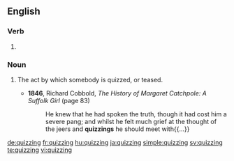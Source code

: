 ==English==

===Verb===
{{head|en|present participle}}

# {{present participle of|quiz|lang=en}}

===Noun===
{{en-noun}}

# {{context|dated|lang=en}} The act by which somebody is quizzed, or teased.
#* '''1846''', Richard Cobbold, ''The History of Margaret Catchpole: A Suffolk Girl'' (page 83)
#*: He knew that he had spoken the truth, though it had cost him a severe pang; and whilst he felt much grief at the thought of the jeers and '''quizzings''' he should meet with{{...}}

[[de:quizzing]]
[[fr:quizzing]]
[[hu:quizzing]]
[[ja:quizzing]]
[[simple:quizzing]]
[[sv:quizzing]]
[[te:quizzing]]
[[vi:quizzing]]